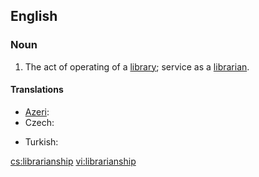 ==English==

===Noun===
{{en-noun|s|-}}

# The act of operating of a [[library]]; service as a [[librarian]].

====Translations====
{{trans-top|the act of operating of a library; service as a librarian}}
* [[Azeri]]: {{t|az|kitabxanaçılıq|xs=Azeri}}
* Czech: {{t-|cs|knihovnictví|n}}
{{trans-mid}}
* Turkish: {{t|tr|kütüphanecilik}}
{{trans-bottom}}

[[cs:librarianship]]
[[vi:librarianship]]